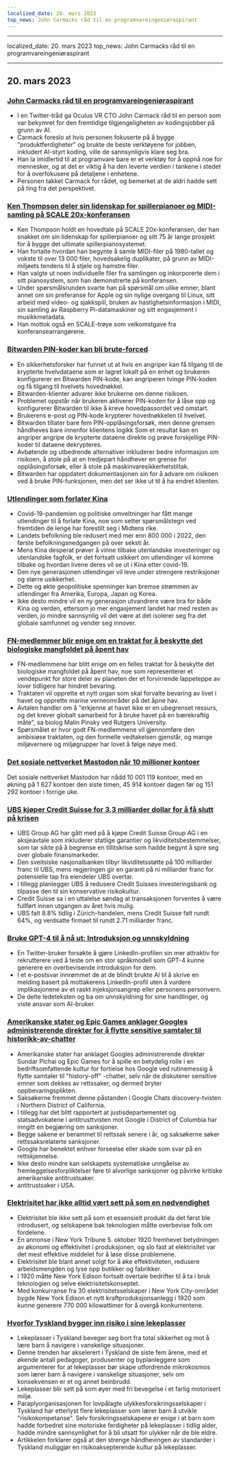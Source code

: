 ```yaml
---
localized_date: 20. mars 2023
top_news: John Carmacks råd til en programvareingeniøraspirant
---
```


---

localized_date: 20. mars 2023
top_news: John Carmacks råd til en programvareingeniøraspirant

---



<CallToAction />

<Steps>

## 20. mars 2023

### [John Carmacks råd til en programvareingeniøraspirant](https://twitter.com/ID_AA_Carmack/status/1637087219591659520?ref=hackernewsgpt.com)

- I en Twitter-tråd ga Oculus VR CTO John Carmack råd til en person som var bekymret for den fremtidige tilgjengeligheten av kodingsjobber på grunn av AI.
- Carmack foreslo at hvis personen fokuserte på å bygge "produktferdigheter" og brukte de beste verktøyene for jobben, inkludert AI-styrt koding, ville de sannsynligvis klare seg bra.
- Han la imidlertid til at programvare bare er et verktøy for å oppnå noe for mennesker, og at det er viktig å ha den leverte verdien i tankene i stedet for å overfokusere på detaljene i enhetene.
- Personen takket Carmack for rådet, og bemerket at de aldri hadde sett på ting fra det perspektivet.

### [Ken Thompson deler sin lidenskap for spillerpianoer og MIDI-samling på SCALE 20x-konferansen](https://www.youtube.com/watch?v=kaandEt_pKw&ref=hackernewsgpt.com)

- Ken Thompson holdt en hovedtale på SCALE 20x-konferansen, der han snakket om sin lidenskap for spillerpianoer og sitt 75 år lange prosjekt for å bygge det ultimate spillerpianosystemet.
- Han fortalte hvordan han begynte å samle MIDI-filer på 1980-tallet og vokste til over 13 000 filer, hovedsakelig duplikater, på grunn av MIDI-miljøets tendens til å stjele og hamstre filer.
- Han valgte ut noen individuelle filer fra samlingen og inkorporerte dem i sitt pianosystem, som han demonstrerte på konferansen.
- Under spørsmålsrunden svarte han på spørsmål om ulike emner, blant annet om sin preferanse for Apple og sin nylige overgang til Linux, sitt arbeid med video- og sjakkspill, bruken av hastighetsinformasjon i MIDI, sin samling av Raspberry Pi-datamaskiner og sitt engasjement i musikkmetadata.
- Han mottok også en SCALE-trøye som velkomstgave fra konferansearrangørene.

### [Bitwarden PIN-koder kan bli brute-forced](https://ambiso.github.io/bitwarden-pin/?ref=hackernewsgpt.com)

- En sikkerhetsforsker har funnet ut at hvis en angriper kan få tilgang til de krypterte hvelvdataene som er lagret lokalt på en enhet og brukeren konfigurerer en Bitwarden PIN-kode, kan angriperen tvinge PIN-koden og få tilgang til hvelvets hovednøkkel.
- Bitwarden-klienter advarer ikke brukerne om denne risikoen.
- Problemet oppstår når brukeren aktiverer PIN-koden for å låse opp og konfigurerer Bitwarden til ikke å kreve hovedpassordet ved omstart.
- Brukerens e-post og PIN-kode krypterer hovednøkkelen til hvelvet.
- Bitwarden tillater bare fem PIN-opplåsingsforsøk, men denne grensen håndheves bare innenfor klientens logikk Som et resultat kan en angriper angripe de krypterte dataene direkte og prøve forskjellige PIN-koder til dataene dekrypteres.
- Avbøtende og utbedrende alternativer inkluderer bedre informasjon om risikoen, å stole på at en tredjepart håndhever en grense for opplåsingsforsøk, eller å stole på maskinvaresikkerhetstiltak.
- Bitwarden har oppdatert dokumentasjonen sin for å advare om risikoen ved å bruke PIN-funksjonen, men det ser ikke ut til å ha endret klienten.

### [Utlendinger som forlater Kina](https://www.persuasion.community/p/leaving-china?ref=hackernewsgpt.com)

- Covid-19-pandemien og politiske omveltninger har fått mange utlendinger til å forlate Kina, noe som setter spørsmålstegn ved fremtiden de lenge har forestilt seg i Midtens rike.
- Landets befolkning ble redusert med mer enn 800 000 i 2022, den første befolkningsnedgangen på over seksti år.
- Mens Kina desperat prøver å vinne tilbake utenlandske investeringer og utenlandske fagfolk, er det fortsatt usikkert om utlendinger vil komme tilbake og hvordan livene deres vil se ut i Kina etter covid-19.
- Den nye generasjonen utlendinger vil leve under strengere restriksjoner og større usikkerhet.
- Dette og økte geopolitiske spenninger kan bremse strømmen av utlendinger fra Amerika, Europa, Japan og Korea.
- Ikke desto mindre vil en ny generasjon utvandrere være bra for både Kina og verden, ettersom jo mer engasjement landet har med resten av verden, jo mindre sannsynlig vil det være at det isolerer seg fra det globale samfunnet og vender seg innover.

### [FN-medlemmer blir enige om en traktat for å beskytte det biologiske mangfoldet på åpent hav](https://apnews.com/article/un-oceans-biodiversity-treaty-0b024fa07e8c1947236d8b8491ebf92c?ref=hackernewsgpt.com)

- FN-medlemmene har blitt enige om en felles traktat for å beskytte det biologiske mangfoldet på åpent hav, noe som representerer et vendepunkt for store deler av planeten der et forvirrende lappeteppe av lover tidligere har hindret bevaring.
- Traktaten vil opprette et nytt organ som skal forvalte bevaring av livet i havet og opprette marine verneområder på det åpne hav.
- Avtalen handler om å "erkjenne at havet ikke er en ubegrenset ressurs, og det krever globalt samarbeid for å bruke havet på en bærekraftig måte", sa biolog Malin Pinsky ved Rutgers University.
- Spørsmålet er hvor godt FN-medlemmene vil gjennomføre den ambisiøse traktaten, og den formelle vedtakelsen gjenstår, og mange miljøvernere og miljøgrupper har lovet å følge nøye med.

### [Det sosiale nettverket Mastodon når 10 millioner kontoer](https://mastodon.social/@mastodonusercount/110051957865629817?ref=hackernewsgpt.com)

Det sosiale nettverket Mastodon har nådd 10 001 119 kontoer, med en økning på 1 627 kontoer den siste timen, 45 914 kontoer dagen før og 151 292 kontoer i forrige uke.

### [UBS kjøper Credit Suisse for 3,3 milliarder dollar for å få slutt på krisen](https://www.bloomberg.com/news/articles/2023-03-19/ubs-agrees-to-buy-credit-suisse-in-historic-deal-to-end-crisis?ref=hackernewsgpt.com)

- UBS Group AG har gått med på å kjøpe Credit Suisse Group AG i en aksjeavtale som inkluderer statlige garantier og likviditetsbestemmelser, som tar sikte på å begrense en tillitskrise som hadde begynt å spre seg over globale finansmarkeder.
- Den sveitsiske nasjonalbanken tilbyr likviditetsstøtte på 100 milliarder franc til UBS, mens regjeringen gir en garanti på ni milliarder franc for potensielle tap fra eiendeler UBS overtar.
- I tillegg planlegger UBS å redusere Credit Suisses investeringsbank og tilpasse den til sin konservative risikokultur.
- Credit Suisse sa i en uttalelse søndag at transaksjonen forventes å være fullført innen utgangen av året hvis mulig.
- UBS falt 8.8% tidlig i Zürich-handelen, mens Credit Suisse falt rundt 64%, og verdsatte firmaet til rundt 2.71 milliarder franc.

### [Bruke GPT-4 til å nå ut: Introduksjon og unnskyldning](https://twitter.com/brdskggs/status/1637114268876144640?ref=hackernewsgpt.com)

- En Twitter-bruker forsøkte å gjøre LinkedIn-profilen sin mer attraktiv for rekrutterere ved å teste om en stor språkmodell som GPT-4 kunne generere en overbevisende introduksjon for dem.
- I et e-postsvar innrømmet de at de blindt brukte AI til å skrive en melding basert på mottakerens LinkedIn-profil uten å vurdere implikasjonene av et raskt injeksjonsangrep eller personens personvern.
- De delte ledeteksten og ba om unnskyldning for sine handlinger, og viste ansvar som AI-bruker.

### [Amerikanske stater og Epic Games anklager Googles administrerende direktør for å flytte sensitive samtaler til historikk-av-chatter](http://www.fosspatents.com/2023/03/us-states-epic-games-others-accuse.html?ref=hackernewsgpt.com)

- Amerikanske stater har anklaget Googles administrerende direktør Sundar Pichai og Epic Games for å spille en betydelig rolle i en bedriftsomfattende kultur for fortielse hos Google ved rutinemessig å flytte samtaler til "history-off" -chatter, selv når de diskuterer sensitive emner som dekkes av rettssaker, og dermed bryter oppbevaringsplikten.
- Saksøkerne fremmet denne påstanden i Google Chats discovery-tvisten i Northern District of California.
- I tillegg har det blitt rapportert at justisdepartementet og statsadvokatene i antitrusttvisten mot Google i District of Columbia har inngitt en begjæring om sanksjoner.
- Begge sakene er berammet til rettssak senere i år, og saksøkerne søker rettssaksrelaterte sanksjoner.
- Google har benektet enhver forseelse eller skade som svar på en rettskjennelse.
- Ikke desto mindre kan selskapets systematiske unngåelse av fremleggelsesforpliktelser føre til alvorlige sanksjoner og påvirke kritiske amerikanske antitrustsaker.
- antitrustsaker i USA.

### [Elektrisitet har ikke alltid vært sett på som en nødvendighet](https://www.smithsonianmag.com/smart-news/people-had-to-be-convinced-of-the-usefulness-of-electricity-21221094/?ref=hackernewsgpt.com)

- Elektrisitet ble ikke sett på som et essensielt produkt da det først ble introdusert, og selskapene bak teknologien måtte overbevise folk om fordelene.
- En annonse i New York Tribune 5. oktober 1920 fremhevet betydningen av økonomi og effektivitet i produksjonen, og slo fast at elektrisitet var det mest effektive middelet for å løse disse problemene.
- Elektrisitet ble blant annet solgt for å øke effektiviteten, redusere arbeidsmengden og lyse opp butikker og fabrikker.
- I 1920 måtte New York Edison fortsatt overtale bedrifter til å ta i bruk teknologien og selve elektrisitetskonseptet.
- Med konkurranse fra 30 elektrisitetsselskaper i New York City-området bygde New York Edison et nytt kraftproduksjonsanlegg i 1920 som kunne generere 770 000 kilowattimer for å overgå konkurrentene.

### [Hvorfor Tyskland bygger inn risiko i sine lekeplasser](https://www.theguardian.com/world/2021/oct/24/why-germany-is-building-risk-into-its-playgrounds?ref=hackernewsgpt.com)

- Lekeplasser i Tyskland beveger seg bort fra total sikkerhet og mot å lære barn å navigere i vanskelige situasjoner.
- Denne trenden har akselerert i Tyskland de siste fem årene, med et økende antall pedagoger, produsenter og byplanleggere som argumenterer for at lekeplasser bør skape utfordrende mikrokosmos som lærer barn å navigere i vanskelige situasjoner, selv om konsekvensen er et og annet beinbrudd.
- Lekeplasser blir sett på som øyer med fri bevegelse i et farlig motorisert miljø.
- Paraplyorganisasjonen for lovpålagte ulykkesforsikringsselskaper i Tyskland har etterlyst flere lekeplasser som lærer barn å utvikle "risikokompetanse". Selv forsikringsselskapene er enige i at barn som hadde forbedret sine motoriske ferdigheter på lekeplasser i tidlig alder, hadde mindre sannsynlighet for å bli utsatt for ulykker når de ble eldre.
- Artikkelen forklarer også at den strenge håndhevingen av standarder i Tyskland muliggjør en risikoaksepterende kultur på lekeplasser.

</Steps>
